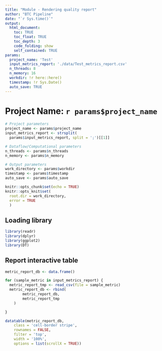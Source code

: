```yaml
---
title: "Module - Rendering quality report"
author: "BTC Pipeline"
date: "`r Sys.time()`"
output:
  html_document:
    toc: TRUE
    toc_float: TRUE
    toc_depth: 3
    code_folding: show
    self_contained: TRUE
params:
  project_name: 'Test'
  input_metrics_report: './data/Test_metrics_report.csv'
  n_threads: 8
  n_memory: 16
  workdir: !r here::here()
  timestamp: !r Sys.Date()
  auto_save: TRUE
---
```



# Project Name: `r params$project_name`

```r

# Project parameters 
project_name <- params$project_name
input_metrics_report <- strsplit(
  params$input_metrics_report, split = ';')[[1]]

# Dataflow/Computational parameters
n_threads <- params$n_threads
n_memory <- params$n_memory

# Output parameters
work_directory <- params$workdir
timestamp <- params$timestamp
auto_save <- params$auto_save

knitr::opts_chunk$set(echo = TRUE)
knitr::opts_knit$set(
  root.dir = work_directory,
  error = TRUE
  )

```

## Loading library

```r

library(readr)
library(dplyr)
library(ggplot2)
library(DT)

```

## Report interactive table

```r

metric_report_db <- data.frame()

for (sample_metric in input_metrics_report) {
  metric_report_tmp <- read_csv(file = sample_metric)
  metric_report_db <- rbind(
        metric_report_db,
        metric_report_tmp
    )

}

datatable(metric_report_db, 
    class = 'cell-border stripe',
    rownames = FALSE,
    filter = 'top',
    width = '100%', 
    options = list(scrollX = TRUE))

```
